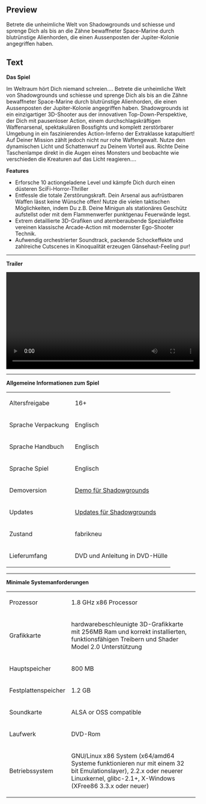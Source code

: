 ==Preview==
<p>Betrete die unheimliche Welt von Shadowgrounds und schiesse und sprenge Dich als bis an die Z&auml;hne bewaffneter Space-Marine durch blutr&uuml;nstige Alienhorden, die einen Aussenposten der Jupiter-Kolonie angegriffen haben.</p>

==Text==
<p><strong>Das Spiel</strong></p>
<p>Im Weltraum h&ouml;rt Dich niemand schreien.... Betrete die unheimliche Welt von Shadowgrounds und schiesse und sprenge Dich als bis an die Z&auml;hne bewaffneter Space-Marine durch blutr&uuml;nstige Alienhorden, die einen Aussenposten der Jupiter-Kolonie angegriffen haben. Shadowgrounds ist ein einzigartiger 3D-Shooter aus der innovativen Top-Down-Perspektive, der Dich mit pausenloser Action, einem durchschlagskr&auml;ftigen Waffenarsenal, spektakul&auml;ren Bossfights und komplett zerst&ouml;rbarer Umgebung in ein faszinierendes Action-Inferno der Extraklasse katapultiert! Auf Deiner Mission z&auml;hlt jedoch nicht nur rohe Waffengewalt. Nutze den dynamischen Licht und Schattenwurf zu Deinem Vorteil aus. Richte Deine Taschenlampe direkt in die Augen eines Monsters und beobachte wie verschieden die Kreaturen auf das Licht reagieren....</p>
<p><strong>Features</strong></p>
<ul>
<li>Erforsche 10 actiongeladene Level und k&auml;mpfe Dich durch einen d&uuml;steren SciFi-Horror-Thriller</li>
<li>Entfessle die totale Zerst&ouml;rungskraft. Dein Arsenal aus aufr&uuml;stbaren Waffen l&auml;sst keine W&uuml;nsche offen! Nutze die vielen taktischen M&ouml;glichkeiten, indem Du z.B. Deine Minigun als station&auml;res Gesch&uuml;tz aufstellst oder mit dem Flammenwerfer punktgenau Feuerw&auml;nde legst.</li>
<li>Extrem detaillierte 3D-Grafiken und atemberaubende Spezialeffekte vereinen klassische Arcade-Action mit modernster Ego-Shooter Technik.</li>
<li>Aufwendig orchestrierter Soundtrack, packende Schockeffekte und zahlreiche Cutscenes in Kinoqualit&auml;t erzeugen G&auml;nsehaut-Feeling pur!</li>
</ul>
<ul>
</ul>
<p></p>
<hr />
<p><strong>Trailer</strong></p>
<p><video width="515" controls="true"> <source src="http://videos.fun4tux.ch/shadowgrounds-trailer-en.ogg"></source> Ihr Browser unterst&uuml;tzt das video-Tag nicht! Dies ist eine gute Gelegenheit, einen brauchbaren <a href="http://www.mozilla-europe.org/de/firefox/">Browser zu besorgen</a>!</video></p>
<hr />
<p><strong>Allgemeine Informationen zum Spiel</strong></p>
<table border="0">
<tbody>
<tr>
<td>Altersfreigabe<br /></td>
<td>16+</td>
</tr>
<tr>
<td>Sprache Verpackung</td>
<td>Englisch</td>
</tr>
<tr>
<td>Sprache Handbuch</td>
<td>Englisch<br /></td>
</tr>
<tr>
<td>Sprache Spiel</td>
<td>Englisch</td>
</tr>
<tr>
<td>Demoversion</td>
<td><a href="http://demofiles.linuxgamepublishing.com/shadowgrounds/">Demo f&uuml;r Shadowgrounds</a><br /></td>
</tr>
<tr>
<td>Updates</td>
<td><a href="http://updatefiles.linuxgamepublishing.com/shadowgrounds/" target="_blank">Updates f&uuml;r Shadowgrounds</a></td>
</tr>
<tr>
<td>Zustand</td>
<td>fabrikneu</td>
</tr>
<tr>
<td>Lieferumfang</td>
<td>DVD und Anleitung in DVD-H&uuml;lle</td>
</tr>
</tbody>
</table>
<p></p>
<hr />
<p><strong><strong>Minimale Systemanforderungen</strong></strong><strong><br /></strong></p>
<table border="0">
<tbody>
<tr>
<td>Prozessor<br /></td>
<td>1.8 GHz x86 Processor</td>
</tr>
<tr>
<td>Grafikkarte<br /></td>
<td>hardwarebeschleunigte 3D-Grafikkarte mit 256MB Ram und korrekt installierten, funktionsf&auml;higen Treibern und Shader Model 2.0 Unterst&uuml;tzung</td>
</tr>
<tr>
<td>Hauptspeicher</td>
<td>800 MB</td>
</tr>
<tr>
<td>Festplattenspeicher<br /></td>
<td>1.2 GB</td>
</tr>
<tr>
<td>Soundkarte</td>
<td>ALSA or OSS compatible</td>
</tr>
<tr>
<td>Laufwerk</td>
<td>DVD-Rom</td>
</tr>
<tr>
<td>Betriebssystem<br /></td>
<td>
<p>GNU/Linux x86 System (x64/amd64 Systeme funktionieren nur mit einem 32 bit Emulationslayer), 2.2.x oder neuerer Linuxkernel, glibc-2.1+, X-Windows (XFree86 3.3.x oder neuer)</p>
</td>
</tr>
</tbody>
</table>
